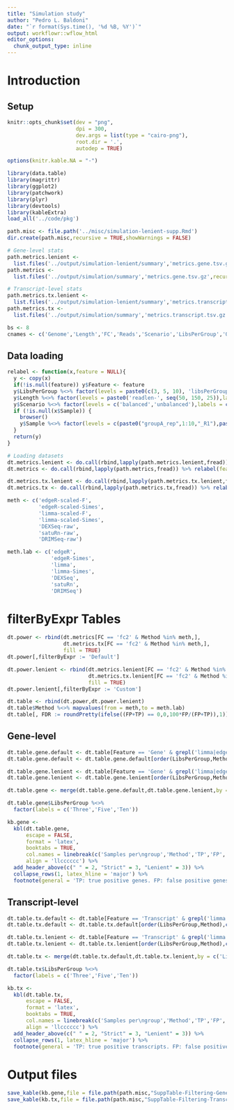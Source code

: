 ```yaml
---
title: "Simulation study"
author: "Pedro L. Baldoni"
date: "`r format(Sys.time(), '%d %B, %Y')`"
output: workflowr::wflow_html
editor_options:
  chunk_output_type: inline
---
```


# Introduction

## Setup

```r
knitr::opts_chunk$set(dev = "png",
                      dpi = 300,
                      dev.args = list(type = "cairo-png"),
                      root.dir = '.',
                      autodep = TRUE)

options(knitr.kable.NA = "-")
```

```r
library(data.table)
library(magrittr)
library(ggplot2)
library(patchwork)
library(plyr)
library(devtools)
library(kableExtra)
load_all('../code/pkg')
```

```r
path.misc <- file.path('../misc/simulation-lenient-supp.Rmd')
dir.create(path.misc,recursive = TRUE,showWarnings = FALSE)

# Gene-level stats
path.metrics.lenient <-
  list.files('../output/simulation-lenient/summary','metrics.gene.tsv.gz',recursive = TRUE,full.names = TRUE)
path.metrics <-
  list.files('../output/simulation/summary','metrics.gene.tsv.gz',recursive = TRUE,full.names = TRUE)

# Transcript-level stats
path.metrics.tx.lenient <-
  list.files('../output/simulation-lenient/summary','metrics.transcript.tsv.gz',recursive = TRUE,full.names = TRUE)
path.metrics.tx <-
  list.files('../output/simulation/summary','metrics.transcript.tsv.gz',recursive = TRUE,full.names = TRUE)
```


```r
bs <- 8
cnames <- c('Genome','Length','FC','Reads','Scenario','LibsPerGroup','Quantifier','Method','Feature')
```

## Data loading

```r
relabel <- function(x,feature = NULL){
  y <- copy(x)
  if(!is.null(feature)) y$Feature <- feature
  y$LibsPerGroup %<>% factor(levels = paste0(c(3, 5, 10), 'libsPerGroup'),labels = paste0(c(3,5,10),' samples per group')) %<>% droplevels()
  y$Length %<>% factor(levels = paste0('readlen-', seq(50, 150, 25)),labels = paste0(seq(50, 150, 25), 'bp')) %<>% droplevels()
  y$Scenario %<>% factor(levels = c('balanced','unbalanced'),labels = c('Equal library sizes','Unequal library sizes'))
  if (!is.null(x$Sample)) {
    browser()
    y$Sample %<>% factor(levels = c(paste0("groupA_rep",1:10,"_R1"),paste0("groupB_rep",1:10,"_R1")),labels = c(paste0("A",1:10),paste0("B",1:10))) %<>% droplevels()
  }
  return(y)
}

# Loading datasets
dt.metrics.lenient <- do.call(rbind,lapply(path.metrics.lenient,fread)) %>% relabel(feature = 'Gene')
dt.metrics <- do.call(rbind,lapply(path.metrics,fread)) %>% relabel(feature = 'Gene')

dt.metrics.tx.lenient <- do.call(rbind,lapply(path.metrics.tx.lenient,fread)) %>% relabel(feature = 'Transcript')
dt.metrics.tx <- do.call(rbind,lapply(path.metrics.tx,fread)) %>% relabel(feature = 'Transcript')
```

```r
meth <- c('edgeR-scaled-F',
          'edgeR-scaled-Simes',
          'limma-scaled-F',
          'limma-scaled-Simes',
          'DEXSeq-raw',
          'satuRn-raw',
          'DRIMSeq-raw')

meth.lab <- c('edgeR',
              'edgeR-Simes',
              'limma',
              'limma-Simes',
              'DEXSeq',
              'satuRn',
              'DRIMSeq')
```

# filterByExpr Tables

```r
dt.power <- rbind(dt.metrics[FC == 'fc2' & Method %in% meth,],
                  dt.metrics.tx[FC == 'fc2' & Method %in% meth,],
                  fill = TRUE)
dt.power[,filterByExpr := 'Default']

dt.power.lenient <- rbind(dt.metrics.lenient[FC == 'fc2' & Method %in% meth,],
                          dt.metrics.tx.lenient[FC == 'fc2' & Method %in% meth,],
                          fill = TRUE)
dt.power.lenient[,filterByExpr := 'Custom']

dt.table <- rbind(dt.power,dt.power.lenient)
dt.table$Method %<>% mapvalues(from = meth,to = meth.lab)
dt.table[, FDR := roundPretty(ifelse((FP+TP) == 0,0,100*FP/(FP+TP)),1)]
```

## Gene-level

```r
dt.table.gene.default <- dt.table[Feature == 'Gene' & grepl('limma|edgeR',Method) & filterByExpr == 'Default',]
dt.table.gene.default <- dt.table.gene.default[order(LibsPerGroup,Method),c('LibsPerGroup','Method','TP','FP','FDR')]

dt.table.gene.lenient <- dt.table[Feature == 'Gene' & grepl('limma|edgeR',Method) & filterByExpr == 'Custom',]
dt.table.gene.lenient <- dt.table.gene.lenient[order(LibsPerGroup,Method),c('LibsPerGroup','Method','TP','FP','FDR')]

dt.table.gene <- merge(dt.table.gene.default,dt.table.gene.lenient,by = c('LibsPerGroup','Method'),all.x = TRUE,sort = FALSE)

dt.table.gene$LibsPerGroup %<>%
  factor(labels = c('Three','Five','Ten'))

kb.gene <-
  kbl(dt.table.gene,
      escape = FALSE,
      format = 'latex',
      booktabs = TRUE,
      col.names = linebreak(c('Samples per\ngroup','Method','TP','FP','FDR','TP','FP','FDR')),
      align = 'llcccccc') %>%
  add_header_above(c(" " = 2, "Strict" = 3, "Lenient" = 3)) %>%
  collapse_rows(1, latex_hline = 'major') %>%
  footnote(general = 'TP: true positive genes. FP: false positive genes. FDR: false discovery rate.')
```

## Transcript-level

```r
dt.table.tx.default <- dt.table[Feature == 'Transcript' & grepl('limma|edgeR',Method) & filterByExpr == 'Default',]
dt.table.tx.default <- dt.table.tx.default[order(LibsPerGroup,Method),c('LibsPerGroup','Method','TP','FP','FDR')]

dt.table.tx.lenient <- dt.table[Feature == 'Transcript' & grepl('limma|edgeR',Method) & filterByExpr == 'Custom',]
dt.table.tx.lenient <- dt.table.tx.lenient[order(LibsPerGroup,Method),c('LibsPerGroup','Method','TP','FP','FDR')]

dt.table.tx <- merge(dt.table.tx.default,dt.table.tx.lenient,by = c('LibsPerGroup','Method'),all.x = TRUE,sort = FALSE)

dt.table.tx$LibsPerGroup %<>%
  factor(labels = c('Three','Five','Ten'))

kb.tx <-
  kbl(dt.table.tx,
      escape = FALSE,
      format = 'latex',
      booktabs = TRUE,
      col.names = linebreak(c('Samples per\ngroup','Method','TP','FP','FDR','TP','FP','FDR')),
      align = 'llcccccc') %>%
  add_header_above(c(" " = 2, "Strict" = 3, "Lenient" = 3)) %>%
  collapse_rows(1, latex_hline = 'major') %>%
  footnote(general = 'TP: true positive transcripts. FP: false positive transcripts. FDR: false discovery rate.')
```

# Output files

```r
save_kable(kb.gene,file = file.path(path.misc,"SuppTable-Filtering-Gene.tex"))
save_kable(kb.tx,file = file.path(path.misc,"SuppTable-Filtering-Transcript.tex"))
```
